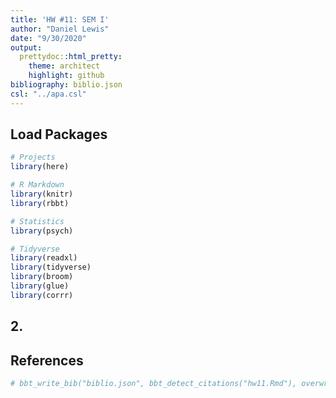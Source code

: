 ```yaml
---
title: 'HW #11: SEM I'
author: "Daniel Lewis"
date: "9/30/2020"
output: 
  prettydoc::html_pretty:
    theme: architect
    highlight: github
bibliography: biblio.json
csl: "../apa.csl"
---
```

## Load Packages

```r
# Projects
library(here)

# R Markdown
library(knitr)
library(rbbt)

# Statistics
library(psych)

# Tidyverse
library(readxl)
library(tidyverse)
library(broom)
library(glue)
library(corrr)
```

## 2.

## References

```r
# bbt_write_bib("biblio.json", bbt_detect_citations("hw11.Rmd"), overwrite = TRUE)
```

